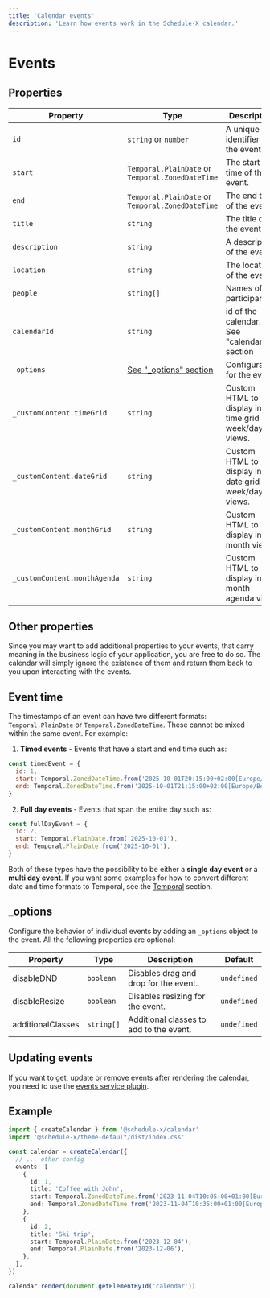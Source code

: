 ```yaml
---
title: 'Calendar events'
description: 'Learn how events work in the Schedule-X calendar.'
---
```


# Events

## Properties

| Property                     | Type                                                      | Description                                                | Required |
|------------------------------|-----------------------------------------------------------|------------------------------------------------------------|----------|
| `id`                         | `string` or `number`                                      | A unique identifier for the event.                         | Yes      |
| `start`                      | `Temporal.PlainDate` or `Temporal.ZonedDateTime`          | The start time of the event.                               | Yes      |
| `end`                        | `Temporal.PlainDate` or `Temporal.ZonedDateTime`          | The end time of the event.                                 | Yes      |
| `title`                      | `string`                                                  | The title of the event.                                    | No       |
| `description`                | `string`                                                  | A description of the event.                                | No       |
| `location`                   | `string`                                                  | The location of the event.                                 | No       |
| `people`                     | `string[]`                                                | Names of the participants                                  | No       |
| `calendarId`                 | `string`                                                  | id of the calendar. See "calendars" section                | No       |
| `_options`                   | [See "_options" section](/docs/calendar/events/#_options) | Configuration for the event.                               | No       |
| `_customContent.timeGrid`    | `string`                                                  | Custom HTML to display in the time grid of week/day views. | No       |
| `_customContent.dateGrid`    | `string`                                                  | Custom HTML to display in the date grid of week/day views. | No       |
| `_customContent.monthGrid`   | `string`                                                  | Custom HTML to display in the month view.                  | No       |
| `_customContent.monthAgenda` | `string`                                                  | Custom HTML to display in the month agenda view.           | No       |

## Other properties

Since you may want to add additional properties to your events, that carry meaning in the business logic of your
application, you are free to do so. The calendar will simply ignore the existence of them and return them back to
you upon interacting with the events.

## Event time

The timestamps of an event can have two different formats: `Temporal.PlainDate` or `Temporal.ZonedDateTime`. These cannot be mixed
within the same event. For example:

1. **Timed events** - Events that have a start and end time such as:

```js
const timedEvent = {
  id: 1,
  start: Temporal.ZonedDateTime.from('2025-10-01T20:15:00+02:00[Europe/Berlin]'),
  end: Temporal.ZonedDateTime.from('2025-10-01T21:15:00+02:00[Europe/Berlin]'),
}
```

2. **Full day events** - Events that span the entire day such as:

```js
const fullDayEvent = {
  id: 2,
  start: Temporal.PlainDate.from('2025-10-01'),
  end: Temporal.PlainDate.from('2025-10-01'),
}
```

Both of these types have the possibility to be either a **single day event** or a **multi day event**. If you want some examples for how to convert
different date and time formats to Temporal, see the [Temporal](/docs/calendar/temporal#converting-different-date-and-time-formats-to-temporal) section.

## _options

Configure the behavior of individual events by adding an `_options` object to the event. All the following
properties are optional:

| Property          | Type       | Description                             | Default     |
|-------------------|------------|-----------------------------------------|-------------|
| disableDND        | `boolean`  | Disables drag and drop for the event.   | `undefined` |
| disableResize     | `boolean`  | Disables resizing for the event.        | `undefined` |
| additionalClasses | `string[]` | Additional classes to add to the event. | `undefined` |


## Updating events

If you want to get, update or remove events after rendering the calendar, you need to use the [events service plugin](/docs/calendar/plugins/events-service).

## Example

```ts
import { createCalendar } from '@schedule-x/calendar'
import '@schedule-x/theme-default/dist/index.css'

const calendar = createCalendar({
  // ... other config
  events: [
    {
      id: 1,
      title: 'Coffee with John',
      start: Temporal.ZonedDateTime.from('2023-11-04T10:05:00+01:00[Europe/Berlin]'),
      end: Temporal.ZonedDateTime.from('2023-11-04T10:35:00+01:00[Europe/Berlin]'),
    },
    {
      id: 2,
      title: 'Ski trip',
      start: Temporal.PlainDate.from('2023-12-04'),
      end: Temporal.PlainDate.from('2023-12-06'),
    },
  ],
})

calendar.render(document.getElementById('calendar'))
```
